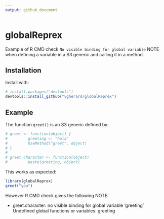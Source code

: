 ```yaml
---
output: github_document
---
```


<!-- README.md is generated from README.Rmd. Please edit that file -->

# globalReprex

<!-- badges: start -->
<!-- badges: end -->

Example of R CMD check `No visible binding for global variable` NOTE when defining a variable in a S3 generic and calling it in a method.

## Installation


Install with:

``` r
# install.packages("devtools")
devtools::install_github("vgherard/globalReprex")
```
## Example

The function `greet()` is an S3 generic defined by:

```r
# greet <- function(object) {
#         greeting <- "hola"
#         UseMethod("greet", object)
# }
# 
# greet.character <- function(object)
#         paste(greeting, object)
```

This works as expected:

```r
library(globalReprex)
greet("you")
```

However R CMD check gives the following NOTE:

* greet.character: no visible binding for global variable ‘greeting’
Undefined global functions or variables:
  greeting

